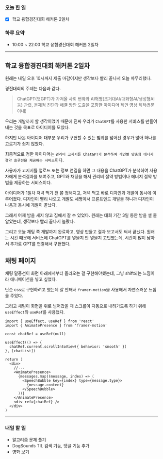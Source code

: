 ### 오늘 한 일

- [x] 학교 융합경진대회 해커톤 2일차

### 하루 요약

- 10:00 ~ 22:00 학교 융합경진대회 해커톤 2일차

---

## 학교 융합경진대회 해커톤 2일차

원래는 내일 오후 10시까지 제출 마감이지만 생각보다 빨리 끝나서 오늘 마무리했다.

경진대회의 주제는 다음과 같다.

> ChatGPT(챗GPT)가 가져올 사회 변화와 AI혁명(초거대AI/대화형AI/생성형AI 등) 관련, 문제점 진단과 해결 방안 도출을 포함한 아이디어 제안 영상 제작(5분 이내)

우리는 개발까지 할 생각이었기 때문에 진짜 우리가 `ChatGPT`를 사용한 서비스를 만들어 내는 것을 목표로 아이디어를 모았다.

하지만 나온 아이디어 대부분 우리가 구현할 수 있는 범위를 넘어선 경우가 많아 하나를 고르기가 쉽지 않았다.

최종적으로 정한 아이디어는 `관리비 고지서를 ChatGPT가 분석하여 개인별 맞춤형 에너지 절약 솔루션을 제공하는 서비스`이다.

사용자가 고지서를 업로드 또는 정보 연결을 하면 그 내용을 ChatGPT가 분석하여 사용자에게 분석결과를 보여주고, GPT와 채팅을 해서 관리비 절약 방법이나 에너지 절약 방법을 제공하는 서비스이다.

아이디어가 1일차 저녁 먹기 전 쯤 정해지고, 저녁 먹고 바로 디자인과 개발이 동시에 이루어졌다. 디자인이 빨리 나오고 개발도 세명이서 프론트엔드 개발을 하니까 디자인이 나옴과 동시에 개발이 끝났다.

그래서 어제 밤을 새지 않고 집에서 잘 수 있었다. 원래는 대회 기간 3일 동안 밤을 샐 줄 알았는데, 생각보다 빨리 끝나서 놀랐다.

그리고 오늘 채팅 쪽 개발까지 완료하고, 영상 만들고 결과 보고서도 써서 끝냈다. 원래는 시간 때문에 서비스에 ChatGPT를 넣을지 안 넣을지 고민했는데, 시간이 많이 남아서 추가로 GPT를 연결해서 구현했다.

## 채팅 페이지

채팅 말풍선이 화면 아래에서부터 올라오는 걸 구현해야했는데, 그냥 shift되는 느낌이라 애니메이션을 넣고 싶었다.

단순 css로 구현하려고 했는데 잘 안돼서 `framer-motion`을 사용해서 자연스러운 느낌을 주었다.

그리고 채팅이 화면을 위로 넘어갔을 때 스크롤이 자동으로 내려가도록 하기 위해 `useEffect`와 `useRef`를 사용했다.

```tsx
import { useEffect, useRef } from 'react'
import { AnimatePresence } from 'framer-motion'

const chatRef = useRef(null)

useEffect(() => {
  chatRef.current.scrollIntoView({ behavior: 'smooth' })
}, [chatList])

return (
  <div>
    //...
    <AnimatePresence>
      {messages.map((message, index) => (
        <SpeechBubble key={index} type={message.type}>
          {message.content}
        </SpeechBubble>
      ))}
    </AnimatePresence>
    <div ref={chatRef} />
  </div>
)
```

---

### 내일 할 일

- 알고리즘 문제 풀기
- DogSounds TIL 검색 기능, 댓글 기능 추가
- 영화 보기
